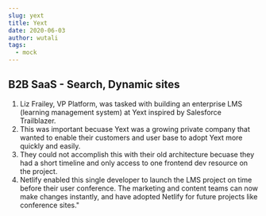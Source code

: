 ```yaml
---
slug: yext
title: Yext
date: 2020-06-03
author: wutali
tags:
  - mock
---
```


## B2B SaaS - Search, Dynamic sites

1. Liz Frailey, VP Platform, was tasked with building an enterprise LMS (learning management system) at Yext inspired by Salesforce Trailblazer. 
2. This was important becuase Yext was a growing private company that wanted to enable their customers and user base to adopt Yext more quickly and easily. 
3. They could not accomplish this with their old architecture becuase they had a short timeline and only access to one frontend dev resource on the project.
4. Netlify enabled this single developer to launch the LMS project on time before their user conference. The marketing and content teams can now make changes instantly, and have adopted Netlify for future projects like conference sites."